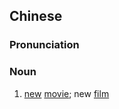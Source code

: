 ==Chinese==
{{zh-forms}}

===Pronunciation===
{{zh-pron
|m=xīnpiàn,xīnpiān,er=y,2er=y
|mn=sin-phìⁿ
|cat=n
}}

===Noun===
{{zh-noun}}

# [[new]] [[movie]]; new [[film]]